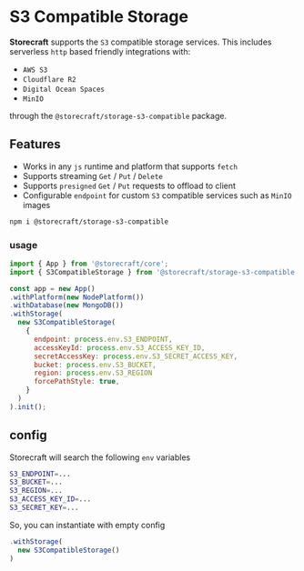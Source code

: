 # S3 Compatible **Storage**

**Storecraft** supports the `S3` compatible storage services. 
This includes serverless `http` based friendly integrations with:
- `AWS S3`
- `Cloudflare R2`
- `Digital Ocean Spaces`
- `MinIO`

through the `@storecraft/storage-s3-compatible` package.

## Features
- Works in any `js` runtime and platform that supports `fetch`
- Supports streaming `Get` / `Put` / `Delete`
- Supports `presigned` `Get` / `Put` requests to offload to client
- Configurable `endpoint` for custom `S3` compatible services such as `MinIO` images


```bash
npm i @storecraft/storage-s3-compatible
```

### usage

```js
import { App } from '@storecraft/core';
import { S3CompatibleStorage } from '@storecraft/storage-s3-compatible'

const app = new App()
.withPlatform(new NodePlatform())
.withDatabase(new MongoDB())
.withStorage(
  new S3CompatibleStorage(
    {
      endpoint: process.env.S3_ENDPOINT,
      accessKeyId: process.env.S3_ACCESS_KEY_ID,
      secretAccessKey: process.env.S3_SECRET_ACCESS_KEY,
      bucket: process.env.S3_BUCKET,
      region: process.env.S3_REGION
      forcePathStyle: true,
    }
  )
).init();

```

## config

Storecraft will search the following `env` variables

```bash
S3_ENDPOINT=...
S3_BUCKET=...
S3_REGION=...
S3_ACCESS_KEY_ID=...
S3_SECRET_KEY=...
```

So, you can instantiate with empty config

```ts
.withStorage(
  new S3CompatibleStorage()
)
```
